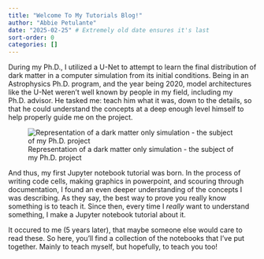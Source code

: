 ```yaml
---
title: "Welcome To My Tutorials Blog!"
author: "Abbie Petulante"
date: "2025-02-25" # Extremely old date ensures it's last
sort-order: 0
categories: []
---
```


During my Ph.D., I utilized a U-Net to attempt to learn the final distribution of dark matter in a computer simulation from its initial conditions. Being in an Astrophysics Ph.D. program, and the year being 2020, model architectures like the U-Net weren't well known by people in my field, including my Ph.D. advisor. He tasked me: teach him what it was, down to the details, so that he could understand the concepts at a deep enough level himself to help properly guide me on the project.

![Representation of a dark matter only simulation - the subject of my Ph.D. project](simulation.png)

And thus, my first Jupyter notebook tutorial was born. In the process of writing code cells, making graphics in powerpoint, and scouring through documentation, I found an even deeper understanding of the concepts I was describing. As they say, the best way to prove you really know something is to teach it. Since then, every time I *really* want to understand something, I make a Jupyter notebook tutorial about it.

It occured to me (5 years later), that maybe someone else would care to read these. So here, you'll find a collection of the notebooks that I've put together. Mainly to teach myself, but hopefully, to teach you too!

